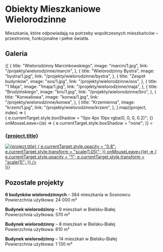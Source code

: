 
# Obiekty Mieszkaniowe Wielorodzinne

Mieszkania, które odpowiadają na potrzeby współczesnych mieszkańców – przestronne, funkcjonalne i pełne światła.

## Galeria

<div style={{ width: "100%" }}>
  <div
    style={{
      display: "grid",
      gridTemplateColumns: "repeat(2, 1fr)",
      gap: "14px",
    }}
  >
    {[
      {
        title: "Wielorodzinny Marcinkowskiego",
        image: "marcin/1.jpg",
        link: "/projekty/wielorodzinne/marcin",
      },
      {
        title: "Wielorodzinny Bystra",
        image: "bystra/1.jpg",
        link: "/projekty/wielorodzinne/bystra",
      },
      {
        title: "Zespół budynków",
        image: "sos/1.jpg",
        link: "/projekty/wielorodzinne/sos",
      },
      {
        title: "1 Maja",
        image: "1maja/1.jpg",
        link: "/projekty/wielorodzinne/maja",
      },
      {
        title: "Brodzińskiego",
        image: "bro/1.jpg",
        link: "/projekty/wielorodzinne/bro",
      },
      {
        title: "Konwaliowa",
        image: "konwa/1.jpg",
        link: "/projekty/wielorodzinne/konwa",
      },
      {
        title: "Krzemienna",
        image: "krzem/1.jpg",
        link: "/projekty/wielorodzinne/krzem",
      },
    ].map((project, index) => (
      <div
        key={index}
        style={{
          display: "flex",
          flexDirection: "column",
          alignItems: "center",
          textAlign: "center",
          padding: "10px",
          borderRadius: "8px",
          transition: "all 0.3s ease-in-out",
        }}
        onMouseEnter={(e) => {
          e.currentTarget.style.boxShadow = "0px 4px 10px rgba(0, 0, 0, 0.2)";
        }}
        onMouseLeave={(e) => {
          e.currentTarget.style.boxShadow = "none";
        }}
      >
        <a href={project.link} style={{ textDecoration: "none" }}>
          <h3
            style={{
              fontSize: 18,
              width: "100%",
              transition: "color 0.3s",
            }}
          >
            {project.title}
          </h3>
          <div
            style={{
              width: "100%",
              height: "300px",
              overflow: "hidden",
              display: "flex",
              alignItems: "center",
              justifyContent: "center",
            }}
          >
            <img
              alt={project.title}
              src={`/compressed/wielo/${project.image}`}
              style={{
                width: "100%",
                minHeight: 300,
                objectFit: "cover",
                transition: "opacity 0.3s ease-in-out, transform 0.3s",
              }}
              onMouseEnter={(e) => {
                e.currentTarget.style.opacity = "0.8";
                e.currentTarget.style.transform = "scale(1.05)";
              }}
              onMouseLeave={(e) => {
                e.currentTarget.style.opacity = "1";
                e.currentTarget.style.transform = "scale(1)";
              }}
            />
          </div>
        </a>
      </div>
    ))}
  </div>
</div>

## Pozostałe projekty

**6 budynków wielorodzinnych** – 384 mieszkania w Sosnowcu  
Powierzchnia użytkowa: 24 000 m²

**Budynek wielorodzinny** – 9 mieszkań w Bielsku-Białej  
Powierzchnia użytkowa: 570 m²

**Budynek wielorodzinny** – 8 mieszkań w Bielsku-Białej  
Powierzchnia użytkowa: 610 m²

**Budynek wielorodzinny** – 14 mieszkań w Bielsku-Białej  
Powierzchnia użytkowa: 1 130 m²
